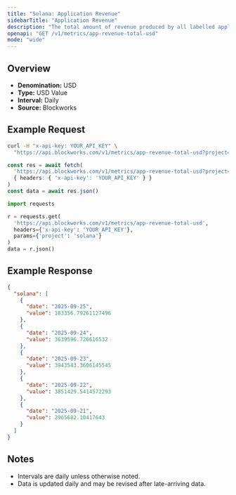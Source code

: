 ```yaml
---
title: "Solana: Application Revenue"
sidebarTitle: "Application Revenue"
description: "The total amount of revenue produced by all labelled applications during the specified time period for given blockchain."
openapi: "GET /v1/metrics/app-revenue-total-usd"
mode: "wide"
---
```


## Overview

- **Denomination:** USD
- **Type:** USD Value
- **Interval:** Daily
- **Source:** Blockworks

## Example Request

<CodeGroup>

```bash cURL
curl -H "x-api-key: YOUR_API_KEY" \
  "https://api.blockworks.com/v1/metrics/app-revenue-total-usd?project=solana"
```

```typescript TypeScript
const res = await fetch(
  'https://api.blockworks.com/v1/metrics/app-revenue-total-usd?project=solana',
  { headers: { 'x-api-key': 'YOUR_API_KEY' } }
)
const data = await res.json()
```

```python Python
import requests

r = requests.get(
  'https://api.blockworks.com/v1/metrics/app-revenue-total-usd',
  headers={'x-api-key': 'YOUR_API_KEY'},
  params={'project': 'solana'}
)
data = r.json()
```

</CodeGroup>

## Example Response

```json
{
  "solana": [
    {
      "date": "2025-09-25",
      "value": 183356.79261127496
    },
    {
      "date": "2025-09-24",
      "value": 3639596.726616532
    },
    {
      "date": "2025-09-23",
      "value": 3943543.3606145545
    },
    {
      "date": "2025-09-22",
      "value": 3851429.5414572293
    },
    {
      "date": "2025-09-21",
      "value": 2965682.10417643
    }
  ]
}
```

## Notes
- Intervals are daily unless otherwise noted.
- Data is updated daily and may be revised after late-arriving data.